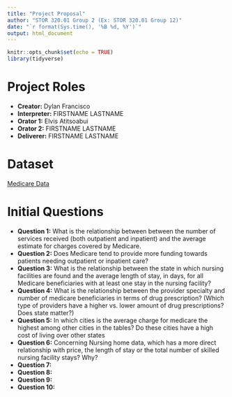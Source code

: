 ```yaml
---
title: "Project Proposal"
author: "STOR 320.01 Group 2 (Ex: STOR 320.01 Group 12)"
date: "`r format(Sys.time(), '%B %d, %Y')`"
output: html_document
---
```


```r
knitr::opts_chunk$set(echo = TRUE)
library(tidyverse)
```

# Project Roles

- **Creator:** Dylan Francisco
- **Interpreter:** FIRSTNAME LASTNAME
- **Orator 1:** Elvis Atitsoabui
- **Orator 2:** FIRSTNAME LASTNAME
- **Deliverer:** FIRSTNAME LASTNAME

# Dataset

[Medicare Data](https://www.kaggle.com/datasets/cms/cms-medicare)

# Initial Questions

- **Question 1:** What is the relationship between between the number of services received (both outpatient and inpatient) and the average estimate for charges covered by Medicare.
- **Question 2:** Does Medicare tend to provide more funding towards patients needing outpatient or inpatient care?
- **Question 3:** What is the relationship between the state in which nursing facilities are found and the average length of stay, in days, for all Medicare beneficiaries with at least one stay in the nursing facility?
- **Question 4:** What is the relationship between the provider specialty and number of medicare beneficiaries in terms of drug prescription? (Which type of providers have a higher vs. lower amount of drug prescriptions? Does state matter?)
- **Question 5:** In which cities is the average charge for medicare the highest among other cities in the tables? Do these cities have a high cost of living over other states
- **Question 6:** Concerning Nursing home data, which has a more direct relationship with price, the length of stay or the total number of skilled nursing facility stays? Why?
- **Question 7:**
- **Question 8:**
- **Question 9:**
- **Question 10:**
